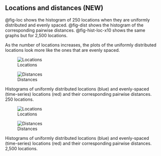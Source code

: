 ## Locations and distances (NEW)


@fig-loc shows the histogram of 250 locations when they are uniformly distributed and evenly spaced. @fig-dist shows the histogram of the corresponding pairwise distances. @fig-hist-loc-x10 shows the same graphs but for 2,500 locations.

As the number of locations increases, the plots of the uniformly distributed locations look more like the ones that are evenly spaced.


::: {#fig-hist-loc layout-nrow=2}

![Locations]("../Simulations/Products/hist_loc.png"){#fig-loc}

![Distances]("../Simulations/Products/hist_dist.png"){#fig-dist}

Histograms of uniformly distributed locations (blue) and evenly-spaced (time-series) locations (red) and their corresponding pairwise distances. 250 locations.
:::

::: {#fig-hist-loc-x10 layout-nrow=2}

![Locations]("../Simulations/Products/hist_loc_2500.png"){#fig-loc-x10}

![Distances]("../Simulations/Products/hist_dist_2500.png"){#fig-dist-x10}

Histograms of uniformly distributed locations (blue) and evenly-spaced (time-series) locations (red) and their corresponding pairwise distances. 2,500 locations.
:::